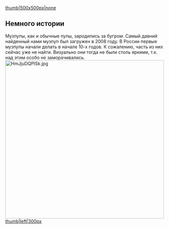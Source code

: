 [[Файл:YTPMV.jpg|thumb|500x500px|none]]
==Немного истории==
Музпупы, как и обычные пупы, зародились за бугром. Самый давний найденный нами музпуп был загружен в 2008 году. В России первые музпупы начали делать в начале 10-х годов. К сожалению, часть из них сейчас уже не найти. Визуально они тогда не были столь яркими, т.к. над этим особо не заморачивались.
[[File:HmJjuDQPlSk.jpg|none|thumb|500x500px]]
[[Файл:Один из музпупов того времени|thumb|left|300px]]